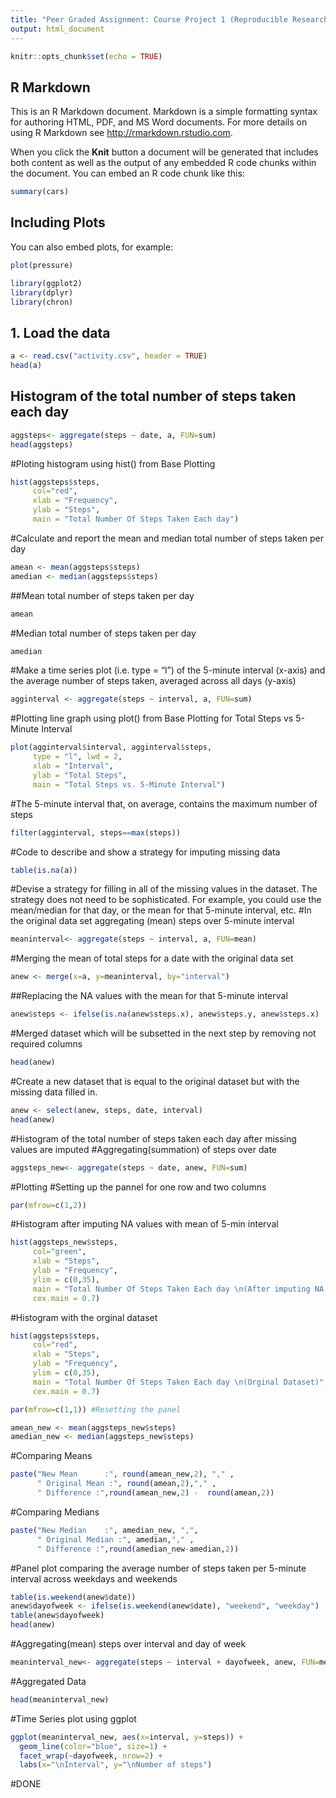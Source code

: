---
title: "Peer Graded Assignment: Course Project 1 (Reproducible Research)"
output: html_document
---

```{r setup, include=FALSE}
knitr::opts_chunk$set(echo = TRUE)
```

## R Markdown

This is an R Markdown document. Markdown is a simple formatting syntax for authoring HTML, PDF, and MS Word documents. For more details on using R Markdown see <http://rmarkdown.rstudio.com>.

When you click the **Knit** button a document will be generated that includes both content as well as the output of any embedded R code chunks within the document. You can embed an R code chunk like this:

```{r cars}
summary(cars)
```

## Including Plots

You can also embed plots, for example:

```{r pressure, echo=TRUE}
plot(pressure)
```

```{r}
library(ggplot2)
library(dplyr)
library(chron)
```
## 1. Load the data

```{r}
a <- read.csv("activity.csv", header = TRUE)
head(a)
```
## Histogram of the total number of steps taken each day
```{r}
aggsteps<- aggregate(steps ~ date, a, FUN=sum)
head(aggsteps)
```
#Ploting histogram using hist() from Base Plotting
```{r}
hist(aggsteps$steps, 
     col="red", 
     xlab = "Frequency", 
     ylab = "Steps",
     main = "Total Number Of Steps Taken Each day")
```
#Calculate and report the mean and median total number of steps taken per day
```{r}
amean <- mean(aggsteps$steps)
amedian <- median(aggsteps$steps)
```
##Mean total number of steps taken per day
```{r}
amean
```
#Median total number of steps taken per day
```{r}
amedian
```
#Make a time series plot (i.e. type = "l") of the 5-minute interval (x-axis) and the average number of steps taken, averaged across all days (y-axis)
```{r}
agginterval <- aggregate(steps ~ interval, a, FUN=sum)
```
#Plotting line graph using plot() from Base Plotting for Total Steps vs 5-Minute Interval
```{r}
plot(agginterval$interval, agginterval$steps, 
     type = "l", lwd = 2,
     xlab = "Interval", 
     ylab = "Total Steps",
     main = "Total Steps vs. 5-Minute Interval")
```
#The 5-minute interval that, on average, contains the maximum number of steps
```{r}
filter(agginterval, steps==max(steps))
```
#Code to describe and show a strategy for imputing missing data
```{r}
table(is.na(a))
```
#Devise a strategy for filling in all of the missing values in the dataset. The strategy does not need to be sophisticated. For example, you could use the mean/median for that day, or the mean for that 5-minute interval, etc.
#In the original data set aggregating (mean) steps over 5-minute interval
```{r}
meaninterval<- aggregate(steps ~ interval, a, FUN=mean)
```
#Merging the mean of total steps for a date with the original data set
```{r}
anew <- merge(x=a, y=meaninterval, by="interval")
```
##Replacing the NA values with the mean for that 5-minute interval
```{r}
anew$steps <- ifelse(is.na(anew$steps.x), anew$steps.y, anew$steps.x)
```
#Merged dataset which will be subsetted in the next step by removing not required columns
```{r}
head(anew)
```
#Create a new dataset that is equal to the original dataset but with the missing data filled in.
```{r}
anew <- select(anew, steps, date, interval)
head(anew)
```
#Histogram of the total number of steps taken each day after missing values are imputed
#Aggregating(summation) of steps over date
```{r}
aggsteps_new<- aggregate(steps ~ date, anew, FUN=sum)
```
#Plotting
#Setting up the pannel for one row and two columns
```{r}
par(mfrow=c(1,2))
```
#Histogram after imputing NA values with mean of 5-min interval
```{r}
hist(aggsteps_new$steps, 
     col="green",
     xlab = "Steps", 
     ylab = "Frequency",
     ylim = c(0,35),
     main = "Total Number Of Steps Taken Each day \n(After imputing NA values with \n mean of 5-min interval)",
     cex.main = 0.7)
```
#Histogram with the orginal dataset
```{r}
hist(aggsteps$steps, 
     col="red", 
     xlab = "Steps", 
     ylab = "Frequency",
     ylim = c(0,35),
     main = "Total Number Of Steps Taken Each day \n(Orginal Dataset)",
     cex.main = 0.7)

par(mfrow=c(1,1)) #Resetting the panel

amean_new <- mean(aggsteps_new$steps)
amedian_new <- median(aggsteps_new$steps)
```
#Comparing Means
```{r}
paste("New Mean      :", round(amean_new,2), "," ,  
      " Original Mean :", round(amean,2),"," , 
      " Difference :",round(amean_new,2) -  round(amean,2))
```      
#Comparing Medians
```{r}
paste("New Median    :", amedian_new, ",", 
      " Original Median :", amedian,"," , 
      " Difference :",round(amedian_new-amedian,2))
```
#Panel plot comparing the average number of steps taken per 5-minute interval across weekdays and weekends
```{r}
table(is.weekend(anew$date))
anew$dayofweek <- ifelse(is.weekend(anew$date), "weekend", "weekday")
table(anew$dayofweek)
head(anew)
```


#Aggregating(mean) steps over interval and day of week

```{r}
meaninterval_new<- aggregate(steps ~ interval + dayofweek, anew, FUN=mean)
```
#Aggregated Data
```{r}
head(meaninterval_new)
```
#Time Series plot using ggplot
```{r}
ggplot(meaninterval_new, aes(x=interval, y=steps)) + 
  geom_line(color="blue", size=1) + 
  facet_wrap(~dayofweek, nrow=2) +
  labs(x="\nInterval", y="\nNumber of steps")
```  
#DONE








